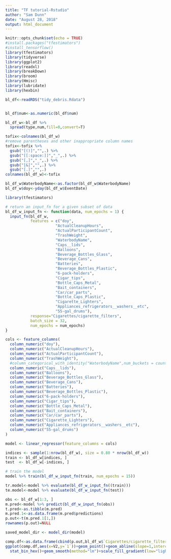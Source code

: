 ```yaml
---
title: "TF tutorial-Rstudio"
author: "Sam Dunn"
date: "August 28, 2018"
output: html_document
---
```


```r
knitr::opts_chunk$set(echo = TRUE)
#install.packages("tfestimators")
#install_tensorflow()
library(tfestimators)
library(tidyverse)
library(ggplot2)
library(readxl)
library(breakDown)
library(broom)
library(Hmisc)
library(lubridate)
library(hexbin)
```

```r
bl_df<-readRDS("tidy_debris.Rdata")


bl_df$num<-as.numeric(bl_df$num)

bl_df_w<-bl_df %>% 
  spread(type,num,fill=0,convert=T)

tofix<-colnames(bl_df_w)
#remove parentheses and other inappropriate column names
tofix<-tofix %>% 
  gsub("[()]","",.) %>% 
  gsub("[[:space:]]","_",.) %>% 
  gsub("[,]","_",.) %>% 
  gsub("[&]","",.) %>% 
  gsub("[.]","",.)
colnames(bl_df_w)<-tofix

bl_df_w$WaterbodyName<-as.factor(bl_df_w$WaterbodyName)
bl_df_w$doy<-yday(bl_df_w$EventDate)
```


```r
library(tfestimators)

# return an input_fn for a given subset of data
bl_df_w_input_fn <- function(data, num_epochs = 1) {
  input_fn(bl_df_w, 
           features = c("doy",
                      "ActualCleanupHours",
                      "ActualParticipantCount",
                      "TrashWeight",
                      "WaterbodyName",
                      "Caps__lids",
                      "Balloons",
                      "Beverage_Bottles_Glass",
                      "Beverage_Cans",
                      "Batteries",
                      "Beverage_Bottles_Plastic",
                      "6-pack-holders",
                      "Cigar_tips",
                      "Bottle_Caps_Metal",
                      "Bait_containers",
                      "Car/car_parts",
                      "Bottle_Caps_Plastic",
                      "Cigarette_Lighters",
                      "Appliances_refrigerators__washers__etc",
                      "55-gal_drums"),
           response="Cigarettes/cigarette_filters",
           batch_size = 32,
           num_epochs = num_epochs)
}
```

```r
cols <- feature_columns(
  column_numeric("doy"),
  column_numeric("ActualCleanupHours"),
  column_numeric("ActualParticipantCount"),
  column_numeric("TrashWeight"),
  #column_categorical_with_identity("WaterbodyName",num_buckets = count(levels(bl_df_w$WaterbodyName))),
  column_numeric("Caps__lids"),
  column_numeric("Balloons"),
  column_numeric("Beverage_Bottles_Glass"),
  column_numeric("Beverage_Cans"),
  column_numeric("Batteries"),
  column_numeric("Beverage_Bottles_Plastic"),
  column_numeric("6-pack-holders"),
  column_numeric("Cigar_tips"),
  column_numeric("Bottle_Caps_Metal"),
  column_numeric("Bait_containers"),
  column_numeric("Car/car_parts"),
  column_numeric("Cigarette_Lighters"),
  column_numeric("Appliances_refrigerators__washers__etc"),
  column_numeric("55-gal_drums")
)


```


```r
model <- linear_regressor(feature_columns = cols)
```


```r
indices <- sample(1:nrow(bl_df_w), size = 0.80 * nrow(bl_df_w))
train <- bl_df_w[indices, ]
test  <- bl_df_w[-indices, ]

# train the model
model %>% train(bl_df_w_input_fn(train, num_epochs = 15))
```

```r
tr.model<-model %>% evaluate(bl_df_w_input_fn((train)))
te.model<-model %>% evaluate(bl_df_w_input_fn(test))
```

```r
obs <- bl_df_w[1:3, ]
m.pred<-model %>% predict(bl_df_w_input_fn(obs))
t.pred<-as.tibble(m.pred)
m.pred.1<-as.data.frame(m.pred$predictions)
p.out<-t(m.pred.1[1,])
rownames(p.out)=NULL
```

```r
saved_model_dir <- model_dir(model)
```


```r
comp.df<-as.data.frame(cbind(p.out,bl_df_w$`Cigarettes/cigarette_filters`))
ggplot(comp.df,aes(x=V2,y=`1`))+geom_point()+geom_abline(slope=1,intercept=0)+ 
  stat_bin_hex()+geom_smooth(method="lm")+scale_fill_gradient(low="lightblue",high="red")



```

